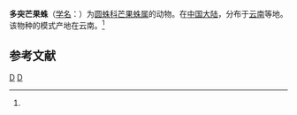 {{Speciesbox 
| taxon = Mangora polyspicula
| binomial_authority = (Yin et al., 1990)<ref name='id13687'>{{cite web| url =http://www.bioinfo.cn/db05/BjdwSpecies.php?action=view&id=13687| title =多突芒果蛛| work =《中国动物物种编目数据库》| publisher =中国科学院微生物研究所| author =中国科学院动物研究所| accessdate =2009-04-28| deadurl =yes| archiveurl =https://web.archive.org/web/20160305091929/http://www.bioinfo.cn/db05/BjdwSpecies.php?action=view&id=13687| archivedate =2016-03-05}}</ref>
}}

'''多突芒果蛛'''（[[学名|学名]]：{{lang|la|''Mangora polyspicula''}}）为[[圆蛛科|圆蛛科]][[芒果蛛属|芒果蛛属]]的动物。在[[中国大陆|中国大陆]]，分布于[[云南|云南]]等地。该物种的模式产地在云南。<ref name='id13687'/>

== 参考文献 ==
{{reflist}}

{{Taxonbar}}
[[Category:1990年描述的动物|D]]
[[Category:芒果蛛属|D]]